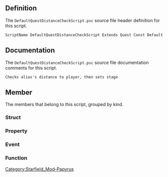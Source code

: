 {{Script_Object_Summary
| title = DefaultQuestDistanceCheckScript
| name = [[SFM:Script-DefaultQuestDistanceCheckScript|DefaultQuestDistanceCheckScript]]
| extends = [[SFM:Script-Quest|Quest]] → [[SFM:Script-Form|Form]] → [[SFM:Script-ScriptObject|ScriptObject]]
| flags = Const, Default
}}


== Definition ==
The <code>DefaultQuestDistanceCheckScript.psc</code> source file header definition for this script.

<source lang="papyrus">
ScriptName DefaultQuestDistanceCheckScript Extends Quest Const Default
</source>


== Documentation ==
The <code>DefaultQuestDistanceCheckScript.psc</code> source file documentation comments for this script.

<source>
Checks alias's distance to player, then sets stage
</source>


== Member ==
The members that belong to this script, grouped by kind.

=== Struct ===
{{Script_Object_Member_Summary
| title = DistanceCheckStage
| script = [[SFM:Script-DefaultQuestDistanceCheckScript|DefaultQuestDistanceCheckScript]]
| name = [[SFM:Script-DefaultQuestDistanceCheckScript/DistanceCheckStage|DistanceCheckStage]]
| kind = Struct
}}

=== Property ===
{{Script_Object_Member_Summary
| title = DistanceCheckStages
| script = [[SFM:Script-DefaultQuestDistanceCheckScript|DefaultQuestDistanceCheckScript]]
| name = [[SFM:Script-DefaultQuestDistanceCheckScript/DistanceCheckStages|DistanceCheckStages]]
| kind = Property
| flags = Auto Const
| returns = DistanceCheckStage[]
| documentation = array of stage/distance check data
}}

=== Event ===
{{Script_Object_Member_Summary
| title = OnQuestInit
| script = [[SFM:Script-DefaultQuestDistanceCheckScript|DefaultQuestDistanceCheckScript]]
| name = [[SFM:Script-DefaultQuestDistanceCheckScript/OnQuestInit|OnQuestInit]]
| kind = Event
}}

{{Script_Object_Member_Summary
| title = OnDistanceLessThan
| script = [[SFM:Script-DefaultQuestDistanceCheckScript|DefaultQuestDistanceCheckScript]]
| name = [[SFM:Script-DefaultQuestDistanceCheckScript/OnDistanceLessThan|OnDistanceLessThan]]
| kind = Event
| parameters = ObjectReference akObj1, ObjectReference akObj2, float afDistance, int aiEventID
}}

{{Script_Object_Member_Summary
| title = OnDistanceGreaterThan
| script = [[SFM:Script-DefaultQuestDistanceCheckScript|DefaultQuestDistanceCheckScript]]
| name = [[SFM:Script-DefaultQuestDistanceCheckScript/OnDistanceGreaterThan|OnDistanceGreaterThan]]
| kind = Event
| parameters = ObjectReference akObj1, ObjectReference akObj2, float afDistance, int aiEventID
}}

{{Script_Object_Member_Summary
| title = OnStageSet
| script = [[SFM:Script-DefaultQuestDistanceCheckScript|DefaultQuestDistanceCheckScript]]
| name = [[SFM:Script-DefaultQuestDistanceCheckScript/OnStageSet|OnStageSet]]
| kind = Event
| parameters = int auiStageID, int auiItemID
| documentation = watch for prereq stages to be set, to register for the right event
}}

=== Function ===
{{Script_Object_Member_Summary
| title = CheckDistanceStages
| script = [[SFM:Script-DefaultQuestDistanceCheckScript|DefaultQuestDistanceCheckScript]]
| name = [[SFM:Script-DefaultQuestDistanceCheckScript/CheckDistanceStages|CheckDistanceStages]]
| kind = Function
| parameters = bool bDistanceLessThan, ObjectReference theRef
}}

{{Script_Object_Member_Summary
| title = RegisterForDistanceCheck
| script = [[SFM:Script-DefaultQuestDistanceCheckScript|DefaultQuestDistanceCheckScript]]
| name = [[SFM:Script-DefaultQuestDistanceCheckScript/RegisterForDistanceCheck|RegisterForDistanceCheck]]
| kind = Function
| parameters = DistanceCheckStage theDistanceCheck, ObjectReference targetRef
}}


[[Category:Starfield_Mod-Papyrus]]
